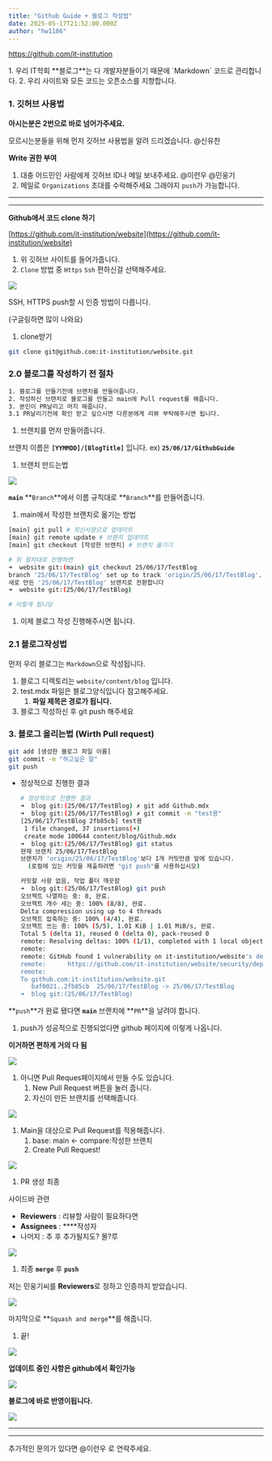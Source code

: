 ```yaml
---
title: "Github Guide + 블로그 작성법"
date: 2025-05-17T21:52:00.000Z
author: "hw1186"
---
```


https://github.com/it-institution

<aside>
  1. 우리 IT학회 **블로그**는 다 개발자분들이기 때문에 `Markdown` 코드로
  관리합니다. 2. 우리 사이트와 모든 코드는 오픈소스를 지향합니다.
</aside>

### 1. 깃허브 사용법

**아시는분은 2번으로 바로 넘어가주세요.**

모르시는분들을 위해 먼저 깃허브 사용법을 알려 드리겠습니다. @신유찬

**Write 권한 부여**

1. 대충 어드민인 사람에게 깃허브 ID나 메일 보내주세요. @이런우 @민웅기
2. 메일로 `Organizations` 초대를 수락해주세요 그래야지 `push`가 가능합니다.

---

---

**Github에서 코드 clone 하기**

[https://github.com/it-institution/website](https://github.com/it-institution/website)

1. 위 깃허브 사이트를 들어가줍니다.
2. `Clone` 방법 중 `Https` `Ssh` 편하신걸 선택해주세요.

![](./images/image.png)

<aside>
SSH, HTTPS push할 시 인증 방법이 다릅니다.

(구글링하면 많이 나와요)

</aside>

1. clone받기

```bash
git clone git@github.com:it-institution/website.git
```

### 2.0 블로그를 작성하기 전 절차

```bash
1. 블로그를 만들기전에 브랜치를 만들어줍니다.
2. 작성하신 브랜치로 블로그를 만들고 main에 Pull request를 해줍니다.
3. 본인이 PR날리고 머지 해줍니다.
3.1 PR날리기전에 확인 받고 싶으시면 다른분에게 리뷰 부탁해주시면 됩니다.
```

1. 브랜치를 먼저 만들어줍니다.

브랜치 이름은 **`[YYMMDD]/[BlogTitle]`** 입니다. ex) **`25/06/17/GithubGuide`**

1. 브랜치 만드는법

![](./images/image1.png)

**`main`** **`Branch`**에서 이름 규칙대로 **`Branch`**를 만들어줍니다.

1. main에서 작성한 브랜치로 옮기는 방법

```bash
[main] git pull # 최신사항으로 업데이트
[main] git remote update # 브랜치 업데이트
[main] git checkout [작성한 브랜치] # 브랜치 옮기기

# 위 절차대로 진행하면
➜  website git:(main) git checkout 25/06/17/TestBlog
branch '25/06/17/TestBlog' set up to track 'origin/25/06/17/TestBlog'.
새로 만든 '25/06/17/TestBlog' 브랜치로 전환합니다
➜  website git:(25/06/17/TestBlog)

# 이렇게 됩니당
```

1. 이제 블로그 작성 진행해주시면 됩니다.

### 2.1 블로그작성법

먼저 우리 블로그는 `Markdown`으로 작성됩니다.

1. 블로그 디렉토리는 `website/content/blog` 입니다.
2. test.mdx 파일은 블로그양식입니다 참고해주세요.
   1. **파일 제목은 경로가 됩니다.**
3. 블로그 작성하신 후 git push 해주세요

### 3. 블로그 올리는법 (Wirth Pull request)

```bash
git add [생성한 블로그 파일 이름]
git commit -m "하고싶은 말"
git push
```

- 정상적으로 진행한 결과

  ```bash
  # 정상적으로 진행한 결과
  ➜  blog git:(25/06/17/TestBlog) ✗ git add Github.mdx
  ➜  blog git:(25/06/17/TestBlog) ✗ git commit -m "test용"
  [25/06/17/TestBlog 2fb85cb] test용
   1 file changed, 37 insertions(+)
   create mode 100644 content/blog/Github.mdx
  ➜  blog git:(25/06/17/TestBlog) git status
  현재 브랜치 25/06/17/TestBlog
  브랜치가 'origin/25/06/17/TestBlog'보다 1개 커밋만큼 앞에 있습니다.
    (로컬에 있는 커밋을 제출하려면 "git push"를 사용하십시오)

  커밋할 사항 없음, 작업 폴더 깨끗함
  ➜  blog git:(25/06/17/TestBlog) git push
  오브젝트 나열하는 중: 8, 완료.
  오브젝트 개수 세는 중: 100% (8/8), 완료.
  Delta compression using up to 4 threads
  오브젝트 압축하는 중: 100% (4/4), 완료.
  오브젝트 쓰는 중: 100% (5/5), 1.01 KiB | 1.01 MiB/s, 완료.
  Total 5 (delta 1), reused 0 (delta 0), pack-reused 0
  remote: Resolving deltas: 100% (1/1), completed with 1 local object.
  remote:
  remote: GitHub found 1 vulnerability on it-institution/website's default branch (1 moderate). To find out more, visit:
  remote:      https://github.com/it-institution/website/security/dependabot/1
  remote:
  To github.com:it-institution/website.git
     baf0021..2fb85cb  25/06/17/TestBlog -> 25/06/17/TestBlog
  ➜  blog git:(25/06/17/TestBlog)
  ```

**`push`**가 완료 됐다면 **`main`** 브랜치에 **`PR`**을 날려야 합니다.

1. push가 성공적으로 진행되었다면 github 페이지에 이렇게 나옵니다.

**이거하면 편하게 거의 다 됨**

![](./images/image2.png)

1. 아니면 Pull Reques페이지에서 만들 수도 있습니다.
   1. New Pull Request 버튼을 눌러 줍니다.
   2. 자신이 만든 브랜치를 선택해줍니다.

![](./images/image3.png)

1. Main을 대상으로 Pull Request를 적용해줍니다.
   1. base: main ← compare:작성한 브랜치
   2. Create Pull Request!

![](./images/image4.png)

1. PR 생성 최종

사이드바 관련

- **Reviewers** : 리뷰할 사람이 필요하다면
- **Assignees** : \*\*\*\*작성자
- 나머지 : 추 후 추가될지도? 몰?루

![](./images/image5.png)

1. 최종 **`merge`** 후 **`push`**

저는 민웅기씨를 **Reviewers**로 정하고 인증까지 받았습니다.

![](./images/image6.png)

마지막으로 **`Squash and merge`**를 해줍니다.

1. 끝!

![](./images/image7.png)

**업데이트 중인 사항은 github에서 확인가능**

![](./images/image8.png)

**블로그에 바로 반영이됩니다.**

![](./images/image9.png)

---

---

추가적인 문의가 있다면 @이런우 로 연락주세요.
